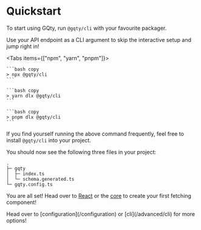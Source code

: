 
# Quickstart

To start using GQty, run `@gqty/cli` with your favourite packager.

<Alert className="mt-5" severity="info" title="Even Quicker Start!">
  Use your API endpoint as a CLI argument to skip the interactive setup and jump
  right in!
</Alert>

<Tabs items={["npm", "yarn", "pnpm"]}>
  <Tab>

    ```bash copy
    > npx @gqty/cli
    ```

  </Tab>
  <Tab>

    ```bash copy
    > yarn dlx @gqty/cli
    ```

  </Tab>

  <Tab>

    ```bash copy
    > pnpm dlx @gqty/cli
    ```

  </Tab>
</Tabs>

If you find yourself running the above command frequently, feel free to install
`@gqty/cli` into your project.

You should now see the following three files in your project:

```
.
├─ gqty
│  ├─ index.ts
│  └─ schema.generated.ts
└─ gqty.config.ts
```

You are all set! Head over to [React](/react/read) or the [core](/core/resolve)
to create your first fetching component!

<Alert className="mt-5" severity="info" title="Didn't get what you want?">
  Head over to [configuration](/configuration) or [cli](/advanced/cli) for more
  options!
</Alert>
